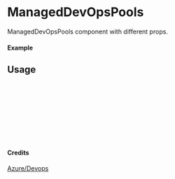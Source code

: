 
<Meta of={ManagedDevOpsPools} title="Azure/Devops/ManagedDevOpsPools" />

# ManagedDevOpsPools

ManagedDevOpsPools component with different props.

#### Example

<Canvas of={ManagedDevOpsPools.Primary} />

## Usage

```ts
import { ManagedDevOpsPools } from "yadl-ui";

const Example = () => {
  return (
      <ManagedDevOpsPools />
  );
};

export default Example;
```

#### Credits
[Azure/Devops](https://learn.microsoft.com/en-us/azure/architecture/icons/)
